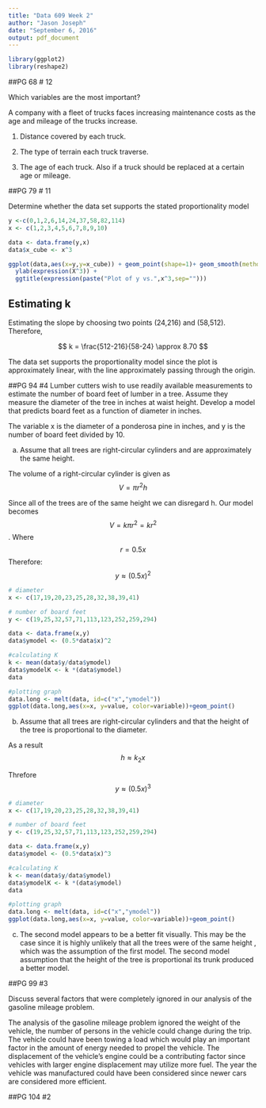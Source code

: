 ```yaml
---
title: "Data 609 Week 2"
author: "Jason Joseph"
date: "September 6, 2016"
output: pdf_document
---
```


```r
library(ggplot2)
library(reshape2)
```

##PG 68 # 12

Which variables are the most important?

A company with a fleet of trucks faces increasing maintenance costs as the age and
mileage of the trucks increase.

1. Distance covered by each truck.

2. The type of terrain each truck traverse.

3. The age of each truck. Also if a truck should be replaced at a certain age or mileage.





##PG 79 # 11

Determine whether the data set supports the stated proportionality model

```r
y <-c(0,1,2,6,14,24,37,58,82,114)
x <- c(1,2,3,4,5,6,7,8,9,10)

data <- data.frame(y,x)
data$x_cube <- x^3

ggplot(data,aes(x=y,y=x_cube)) + geom_point(shape=1)+ geom_smooth(method =lm,se=FALSE)+xlab("Y values") +
  ylab(expression(X^3)) +
  ggtitle(expression(paste("Plot of y vs.",x^3,sep="")))
```

## Estimating k

Estimating the slope by choosing two points (24,216) and (58,512). Therefore,

$$ k = \frac{512-216}{58-24} \approx 8.70 $$

The data set supports the proportionality model since the plot is approximately linear, with the line approximately passing through the origin. 


##PG 94 #4
Lumber cutters wish to use readily available measurements to estimate the number of board feet of lumber in a tree. Assume they measure the diameter of the
tree in inches at waist height. Develop a model that predicts board feet as a function of diameter in inches.

The variable x is the diameter of a ponderosa pine in inches, and y is the number of board feet divided by 10.


a) Assume that all trees are right-circular cylinders and are approximately the same height. 


The volume of a right-circular cylinder is given as $$ V = \pi r^2 h$$

Since all of the trees are of the same height we can disregard h. Our model becomes $$V = k \pi r^2 = kr^2$$. Where $$r = 0.5x$$
Therefore: $$ y \approx (0.5x)^2$$




```r
# diameter
x <- c(17,19,20,23,25,28,32,38,39,41)

# number of board feet
y <- c(19,25,32,57,71,113,123,252,259,294)

data <- data.frame(x,y)
data$ymodel <- (0.5*data$x)^2

#calculating K
k <- mean(data$y/data$ymodel)
data$ymodelK <- k *(data$ymodel)
data

#plotting graph
data.long <- melt(data, id=c("x","ymodel"))
ggplot(data.long,aes(x=x, y=value, color=variable))+geom_point()
```


b) Assume that all trees are right-circular cylinders and that the height of the tree is proportional to the diameter.

As a result $$h \approx k_2x$$

Threfore $$y \approx (0.5x)^3$$


```r
# diameter
x <- c(17,19,20,23,25,28,32,38,39,41)

# number of board feet
y <- c(19,25,32,57,71,113,123,252,259,294)

data <- data.frame(x,y)
data$ymodel <- (0.5*data$x)^3

#calculating K
k <- mean(data$y/data$ymodel)
data$ymodelK <- k *(data$ymodel)
data

#plotting graph
data.long <- melt(data, id=c("x","ymodel"))
ggplot(data.long,aes(x=x, y=value, color=variable))+geom_point()
```

c) The second model appears to be a better fit visually. This may be the case since it is highly unlikely that all the trees were of the same height , which was the assumption of the first model. The second model assumption that the height of the tree is proportional its trunk produced a better model.


##PG 99 #3

Discuss several factors that were completely ignored in our analysis of the gasoline
mileage problem.


The analysis of the gasoline mileage problem ignored the weight of the vehicle, the number of persons in the vehicle could change during the trip. The vehicle could have been  towing a load which would play an important factor in the amount of energy needed to propel the vehicle. The displacement of the vehicle's engine could be a contributing factor since vehicles with larger engine displacement may utilize more fuel. The year the vehicle was manufactured could have been considered since newer cars are considered more efficient.


##PG 104 #2





